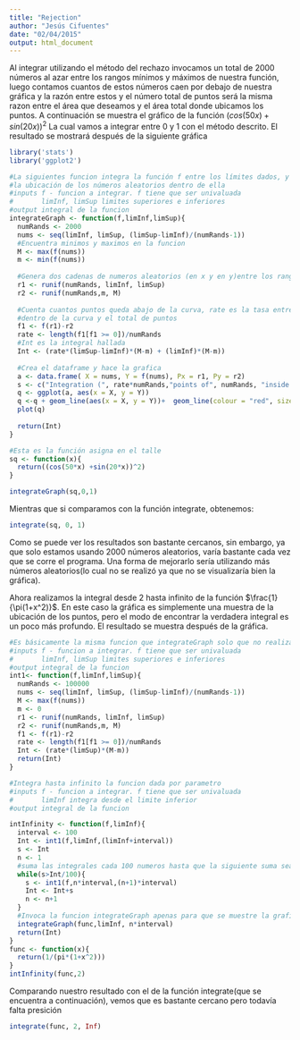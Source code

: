 ```yaml
---
title: "Rejection"
author: "Jesús Cifuentes"
date: "02/04/2015"
output: html_document
---
```


Al integrar utilizando el método del rechazo invocamos un total de 2000 números al azar entre los rangos mínimos y máximos de nuestra función, luego contamos cuantos de estos números caen por debajo de nuestra gráfica  y la razón entre estos y el número total de puntos será la misma razon entre el área que deseamos y el área total donde ubicamos los puntos. A continuación se muestra el gráfico de la función $(cos(50x) +sin(20x))^2$
La cual vamos a integrar entre $0$ y $1$ con el método descrito. El resultado se mostrará después de la siguiente gráfica

```r
library('stats')
library('ggplot2')

#La siguientes funcion integra la función f entre los límites dados, y  hace la gráfica de 
#la ubicación de los números aleatorios dentro de ella
#inputs f - funcion a integrar. f tiene que ser univaluada
#       limInf, limSup limites superiores e inferiores
#output integral de la funcion
integrateGraph <- function(f,limInf,limSup){
  numRands <- 2000
  nums <- seq(limInf, limSup, (limSup-limInf)/(numRands-1))
  #Encuentra minimos y maximos en la funcion
  M <- max(f(nums))
  m <- min(f(nums))
  
  #Genera dos cadenas de numeros aleatorios (en x y en y)entre los rangos dados
  r1 <- runif(numRands, limInf, limSup)
  r2 <- runif(numRands,m, M)
  
  #Cuenta cuantos puntos queda abajo de la curva, rate es la tasa entre los puntos
  #dentro de la curva y el total de puntos
  f1 <- f(r1)-r2
  rate <- length(f1[f1 >= 0])/numRands
  #Int es la integral hallada
  Int <- (rate*(limSup-limInf)*(M-m) + (limInf)*(M-m)) 
  
  #Crea el dataframe y hace la grafica
  a <- data.frame( X = nums, Y = f(nums), Px = r1, Py = r2)
  s <- c("Integration (", rate*numRands,"points of", numRands, "inside the figure)")
  q <- ggplot(a, aes(x = X, y = Y)) 
  q <-q + geom_line(aes(x = X, y = Y))+  geom_line(colour = "red", size = 1) + geom_point(aes(x = Px, y = Py)) +  ggtitle(paste(s, collapse = " "))+  theme_bw()
  plot(q)
  
  return(Int)
}

#Esta es la función asigna en el talle
sq <- function(x){
  return((cos(50*x) +sin(20*x))^2)
}

integrateGraph(sq,0,1)


```

Mientras que si comparamos con la función integrate, obtenemos:
```r
integrate(sq, 0, 1)
```
Como se puede ver los resultados son bastante cercanos, sin embargo, ya que solo estamos usando 2000 números aleatorios, varía bastante cada vez que  se corre el programa. Una forma de mejorarlo sería utilizando más números aleatorios(lo cual no se realizó ya que no se visualizaría bien la gráfica). 

Ahora realizamos la integral desde $2$ hasta infinito de la función $\frac{1}{\pi(1+x^2)}$. En este caso la gráfica es simplemente una muestra de la ubicación de los puntos, pero el modo de encontrar la verdadera integral es un poco más profundo. El resultado se muestra después de la gráfica. 

```r

#Es básicamente la misma funcion que integrateGraph solo que no realiza la gráfica dada
#inputs f - funcion a integrar. f tiene que ser univaluada
#       limInf, limSup limites superiores e inferiores
#output integral de la funcion
int1<- function(f,limInf,limSup){
  numRands <- 100000
  nums <- seq(limInf, limSup, (limSup-limInf)/(numRands-1))
  M <- max(f(nums))
  m <- 0
  r1 <- runif(numRands, limInf, limSup)
  r2 <- runif(numRands,m, M)
  f1 <- f(r1)-r2
  rate <- length(f1[f1 >= 0])/numRands
  Int <- (rate*(limSup)*(M-m))
  return(Int)
}

#Integra hasta infinito la funcion dada por parametro
#inputs f - funcion a integrar. f tiene que ser univaluada
#       limInf integra desde el limite inferior
#output integral de la funcion

intInfinity <- function(f,limInf){
  interval <- 100
  Int <- int1(f,limInf,(limInf+interval))
  s <- Int
  n <- 1
  #suma las integrales cada 100 numeros hasta que la siguiente suma sea despreciable
  while(s>Int/100){
    s <- int1(f,n*interval,(n+1)*interval)
    Int <- Int+s
    n <- n+1
  }
  #Invoca la funcion integrateGraph apenas para que se muestre la grafica, no tiene ningún otro proposito
  integrateGraph(func,limInf, n*interval)
  return(Int)
}
func <- function(x){
  return(1/(pi*(1+x^2)))
}
intInfinity(func,2)
```
Comparando nuestro resultado con el de la función integrate(que se encuentra a continuación), vemos que es bastante cercano pero todavía falta presición
```r
integrate(func, 2, Inf)
```

